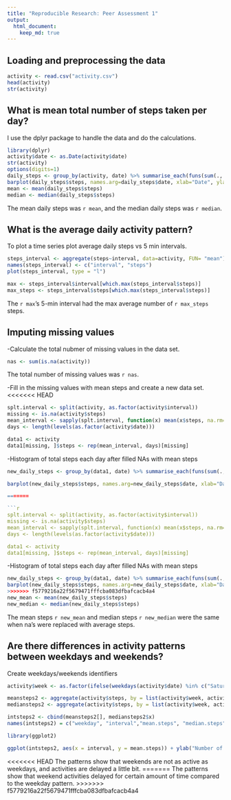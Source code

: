 ```yaml
---
title: "Reproducible Research: Peer Assessment 1"
output: 
  html_document:
    keep_md: true
---
```


## Loading and preprocessing the data

```r
activity <- read.csv("activity.csv")
head(activity)
str(activity)
```
## What is mean total number of steps taken per day?
I use the dplyr package to handle the data and do the calculations.

```r
library(dplyr)
activity$date <- as.Date(activity$date)
str(activity)
options(digits=1)
daily_steps <- group_by(activity, date) %>% summarise_each(funs(sum(., na.rm = TRUE)))
barplot(daily_steps$steps, names.arg=daily_steps$date, xlab="Date", ylab="Steps", main="Number of Steps per Day", col="light blue")
mean <- mean(daily_steps$steps)
median <- median(daily_steps$steps)
```

The mean daily steps was `r mean`, and the median daily steps was `r median`.

## What is the average daily activity pattern?
To plot a time series plot average daily steps vs 5 min intervals.

```r
steps_interval <- aggregate(steps~interval, data=activity, FUN= "mean") 
names(steps_interval) <- c("interval", "steps")
plot(steps_interval, type = "l")

max <- steps_interval$interval[which.max(steps_interval$steps)]
max_steps <- steps_interval$steps[which.max(steps_interval$steps)]
```

The `r max`'s 5-min interval had the max average number of `r max_steps` steps.

## Imputing missing values
-Calculate the total nubmer of missing values in the data set.

```r
nas <- sum(is.na(activity))
```
The total number of missing values was `r nas`.

-Fill in the missing values with mean steps and create a new data set.
<<<<<<< HEAD

```r
splt.interval <- split(activity, as.factor(activity$interval))
missing <- is.na(activity$steps)
mean_interval <- sapply(splt.interval, function(x) mean(x$steps, na.rm=T))
days <- length(levels(as.factor(activity$date)))

data1 <- activity
data1[missing, ]$steps <- rep(mean_interval, days)[missing]
```
-Histogram of total steps each day after filled NAs with mean steps

```r
new_daily_steps <- group_by(data1, date) %>% summarise_each(funs(sum(., na.rm = TRUE)))

barplot(new_daily_steps$steps, names.arg=new_daily_steps$date, xlab="Date", ylab="Steps", col.axis="blue", main="Number of Steps per Day", col="light blue")

=======

```r
splt.interval <- split(activity, as.factor(activity$interval))
missing <- is.na(activity$steps)
mean_interval <- sapply(splt.interval, function(x) mean(x$steps, na.rm=T))
days <- length(levels(as.factor(activity$date)))

data1 <- activity
data1[missing, ]$steps <- rep(mean_interval, days)[missing]
```
-Histogram of total steps each day after filled NAs with mean steps

```r
new_daily_steps <- group_by(data1, date) %>% summarise_each(funs(sum(., na.rm = TRUE)))
barplot(new_daily_steps$steps, names.arg=new_daily_steps$date, xlab="Date", ylab="Steps", col.axis="blue", main="Number of Steps per Day", col="light blue")
>>>>>>> f5779216a22f5679471fffcba083dfbafcacb4a4
new_mean <- mean(new_daily_steps$steps)
new_median <- median(new_daily_steps$steps)
```

The mean steps `r new_mean` and median steps `r new_median` were the same when na's were replaced with average steps.

## Are there differences in activity patterns between weekdays and weekends?
Create weekdays/weekends identifiers

```r
activity$week <- as.factor(ifelse(weekdays(activity$date) %in% c("Saturday","Sunday"), "Weekend", "Weekday"))

meansteps2 <- aggregate(activity$steps, by = list(activity$week, activity$interval), mean, na.rm=TRUE)
mediansteps2 <- aggregate(activity$steps, by = list(activity$week, activity$interval), median, na.rm=TRUE)

intsteps2 <- cbind(meansteps2[], mediansteps2$x)
names(intsteps2) = c("weekday", "interval","mean.steps", "median.steps")

library(ggplot2)

ggplot(intsteps2, aes(x = interval, y = mean.steps)) + ylab("Number of Steps") + geom_line() + facet_grid(weekday~.)
```
<<<<<<< HEAD
The patterns show that weekends are not as active as weekdays, and activities are delayed a little bit.
=======
The patterns show that weekend activities delayed for certain amount of time compared to the weekday pattern.
>>>>>>> f5779216a22f5679471fffcba083dfbafcacb4a4
